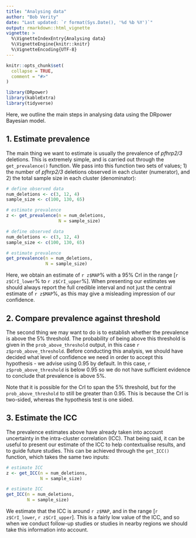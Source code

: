 ---
title: "Analysing data"
author: "Bob Verity"
date: "Last updated: `r format(Sys.Date(), '%d %b %Y')`"
output: rmarkdown::html_vignette
vignette: >
  %\VignetteIndexEntry{Analysing data}
  %\VignetteEngine{knitr::knitr}
  %\VignetteEncoding{UTF-8}
---

```{r, include = FALSE}
knitr::opts_chunk$set(
  collapse = TRUE,
  comment = "#>"
)
```
```{r, echo=FALSE, message=FALSE, warning=FALSE}
library(DRpower)
library(kableExtra)
library(tidyverse)
```

Here, we outline the main steps in analysing data using the DRpower Bayesian model.

## 1. Estimate prevalence

The main thing we want to estimate is usually the prevalence of *pfhrp2/3* deletions. This is extremely simple, and is carried out through the `get_prevalence()` function. We pass into this function two sets of values; 1) the number of *pfhrp2/3* deletions observed in each cluster (numerator), and 2) the total sample size in each cluster (denominator):

```{r, echo=FALSE}
# define observed data
num_deletions <- c(3, 12, 4)
sample_size <- c(100, 130, 65)

# estimate prevalence
z <- get_prevalence(n = num_deletions,
                    N = sample_size)
```
```{r}
# define observed data
num_deletions <- c(3, 12, 4)
sample_size <- c(100, 130, 65)

# estimate prevalence
get_prevalence(n = num_deletions,
               N = sample_size)
```

Here, we obtain an estimate of `r z$MAP`% with a 95% CrI in the range [`r z$CrI_lower`% to `r z$CrI_upper`%]. When presenting our estimates we should always report the full credible interval and not just the central estimate of `r z$MAP`%, as this may give a misleading impression of our confidence.

## 2. Compare prevalence against threshold

The second thing we may want to do is to establish whether the prevalence is above the 5% threshold. The probability of being above this threshold is given in the `prob_above_threshold` output, in this case `r z$prob_above_threshold`. Before conducting this analysis, we should have decided what level of confidence we need in order to accept this hypothesis - we advise using 0.95 by default. In this case, `r z$prob_above_threshold` is below 0.95 so we do not have sufficient evidence to conclude that prevalence is above 5%.

Note that it is possible for the CrI to span the 5% threshold, but for the `prob_above_threshold` to still be greater than 0.95. This is because the CrI is two-sided, whereas the hypothesis test is one sided.

## 3. Estimate the ICC

The prevalence estimates above have already taken into account uncertainty in the intra-cluster correlation (ICC). That being said, it can be useful to present our estimate of the ICC to help contextualise results, and to guide future studies. This can be achieved through the `get_ICC()` function, which takes the same two inputs:

```{r, echo=FALSE}
# estimate ICC
z <- get_ICC(n = num_deletions,
             N = sample_size)
```
```{r}
# estimate ICC
get_ICC(n = num_deletions,
        N = sample_size)
```

We estimate that the ICC is around `r z$MAP`, and in the range [`r z$CrI_lower`, `r z$CrI_upper`]. This is a fairly low value of the ICC, and so when we conduct follow-up studies or studies in nearby regions we should take this information into account.
